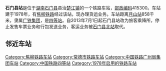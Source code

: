 {{noteTA
|1=zh-cn:始发车次; zh-hk:列車班次;
|2=zh-cn:车次; zh-hk:班次;
}}
{{Infobox China railway station 
|车站名称 = 石门县站
|图片 = Shimenxian Railway Station 20180313 153454.jpg
|车站名称拼音 = Shimenxian
|英文名称 = Shimenxian Railway Station
|车站代码 = 44615
|电报码 = OMQ
|拼音码 = SMX
|车站功能 = 货运站
|技术性质 = [[中间站|中间站]]
|业务性质 = 货运站
|车站地址 = [[湖南|湖南]][[石门县|石门县]]
|归属 = [[广铁集团|广铁集团]]长沙车务段
|车站等级 = [[四等站_(中铁)|四等站]]
|线路 = [[焦柳铁路|焦柳铁路]]
}}
'''石门县站'''是位于[[湖南|湖南]][[石门县|石门县]]县治[[楚江镇|楚江镇]]的一个铁路车站，[[邮政编码|邮政编码]]415300。车站建于1978年，有[[焦柳铁路|焦柳铁路]]经过该站，现办理货运业务。车站距离[[月山站|月山站]]858千米，隶属[[广铁集团|广铁集团]]，是[[四等站_(中铁)|四等站]]。自2013年7月1日起石门县站改为旅客乘降所，停止发售车票业务和行包发送业务，客运业务被[[石门县北站|石门县北站]]取代。

==邻近车站==
{{start rail box}}
{{s-inop|[[石门县北站|石门县北站]]|{{站|月山}}方向}}
{{s-line|[[焦柳铁路|焦柳铁路]]<br />← 6km 石门县站 9km →}}
{{s-inop|[[七松站|七松站]]|{{站|柳州}}方向}}
{{end box}}
{{焦柳铁路}}
{{湖南省铁路}}
{{铁路车站小作品}}
{{湖南小作品}}

[[Category:焦柳铁路车站|Category:焦柳铁路车站]]
[[Category:常德市铁路车站|Category:常德市铁路车站]]
[[Category:中国铁路广州局集团车站|Category:中国铁路广州局集团车站]]
[[Category:中国铁路四等站|Category:中国铁路四等站]]
[[Category:1978年启用的铁路车站|Category:1978年启用的铁路车站]]